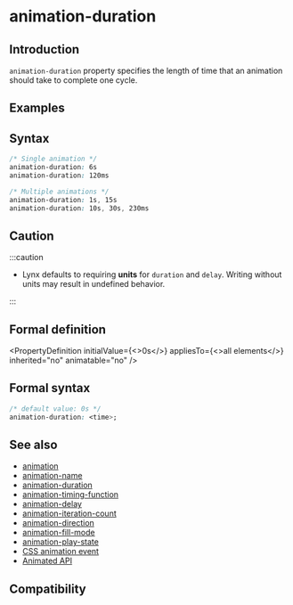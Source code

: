 
# animation-duration

## Introduction

`animation-duration` property specifies the length of time that an animation should take to complete one cycle.

## Examples

<Go
  example="css-api"
  img="https://lf-lynx.tiktok-cdns.com/obj/lynx-artifacts-oss-sg/lynx-website/assets/doc/css/animation-duration.gif"
  defaultEntryFile="dist/animation-duration.lynx.bundle"
  defaultFile="src/animation-duration/App.tsx"
  entry="src/animation-duration"
/>

## Syntax

```css
/* Single animation */
animation-duration: 6s
animation-duration: 120ms

/* Multiple animations */
animation-duration: 1s, 15s
animation-duration: 10s, 30s, 230ms
```

## Caution

:::caution

- Lynx defaults to requiring **units** for `duration` and `delay`. Writing without units may result in undefined behavior.

:::

## Formal definition


<PropertyDefinition
  initialValue={<>0s</>}
  appliesTo={<>all elements</>}
  inherited="no"
  animatable="no"
/>

## Formal syntax

```css
/* default value: 0s */
animation-duration: <time>;
```

## See also

- [animation](./animation.mdx)
- [animation-name](./animation-name.mdx)
- [animation-duration](./animation-duration.mdx)
- [animation-timing-function](./animation-timing-function.mdx)
- [animation-delay](./animation-delay.mdx)
- [animation-iteration-count](./animation-iteration-count.mdx)
- [animation-direction](./animation-direction.mdx)
- [animation-fill-mode](./animation-fill-mode.mdx)
- [animation-play-state](./animation-play-state.mdx)
- [CSS animation event](../../lynx-api/event/animation-event.mdx)
- [Animated API](../../lynx-api/lynx/lynx-animate-api.mdx)

## Compatibility


<LegacyCompatTable metadata="css/properties/animation-duration" />
